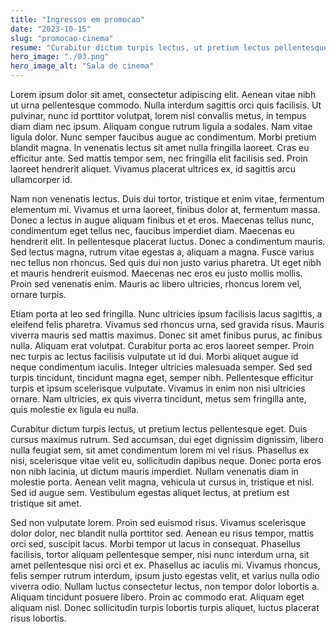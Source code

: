 ```yaml
---
title: "Ingressos em promocao"
date: "2023-10-15"
slug: "promocao-cinema"
resume: "Curabitur dictum turpis lectus, ut pretium lectus pellentesque eget. Duis cursus maximus rutrum. Sed accumsan, dui eget dignissim dignissim, libero nulla feugiat sem, sit amet condimentum lorem mi vel risus"
hero_image: "./03.png"
hero_image_alt: "Sala de cinema"
---
```


Lorem ipsum dolor sit amet, consectetur adipiscing elit. Aenean vitae nibh ut urna pellentesque commodo. Nulla interdum sagittis orci quis facilisis. Ut pulvinar, nunc id porttitor volutpat, lorem nisl convallis metus, in tempus diam diam nec ipsum. Aliquam congue rutrum ligula a sodales. Nam vitae ligula dolor. Nunc semper faucibus augue ac condimentum. Morbi pretium blandit magna. In venenatis lectus sit amet nulla fringilla laoreet. Cras eu efficitur ante. Sed mattis tempor sem, nec fringilla elit facilisis sed. Proin laoreet hendrerit aliquet. Vivamus placerat ultrices ex, id sagittis arcu ullamcorper id.

Nam non venenatis lectus. Duis dui tortor, tristique et enim vitae, fermentum elementum mi. Vivamus et urna laoreet, finibus dolor at, fermentum massa. Donec a lectus in augue aliquam finibus et et eros. Maecenas tellus nunc, condimentum eget tellus nec, faucibus imperdiet diam. Maecenas eu hendrerit elit. In pellentesque placerat luctus. Donec a condimentum mauris. Sed lectus magna, rutrum vitae egestas a, aliquam a magna. Fusce varius nec tellus non rhoncus. Sed quis dui non justo varius pharetra. Ut eget nibh et mauris hendrerit euismod. Maecenas nec eros eu justo mollis mollis. Proin sed venenatis enim. Mauris ac libero ultricies, rhoncus lorem vel, ornare turpis.

Etiam porta at leo sed fringilla. Nunc ultricies ipsum facilisis lacus sagittis, a eleifend felis pharetra. Vivamus sed rhoncus urna, sed gravida risus. Mauris viverra mauris sed mattis maximus. Donec sit amet finibus purus, ac finibus nulla. Aliquam erat volutpat. Curabitur porta ac eros laoreet semper. Proin nec turpis ac lectus facilisis vulputate ut id dui. Morbi aliquet augue id neque condimentum iaculis. Integer ultricies malesuada semper. Sed sed turpis tincidunt, tincidunt magna eget, semper nibh. Pellentesque efficitur turpis et ipsum scelerisque vulputate. Vivamus in enim non nisi ultricies ornare. Nam ultricies, ex quis viverra tincidunt, metus sem fringilla ante, quis molestie ex ligula eu nulla.

Curabitur dictum turpis lectus, ut pretium lectus pellentesque eget. Duis cursus maximus rutrum. Sed accumsan, dui eget dignissim dignissim, libero nulla feugiat sem, sit amet condimentum lorem mi vel risus. Phasellus ex nisi, scelerisque vitae velit eu, sollicitudin dapibus neque. Donec porta eros non nibh lacinia, ut dictum mauris imperdiet. Nullam venenatis diam in molestie porta. Aenean velit magna, vehicula ut cursus in, tristique et nisl. Sed id augue sem. Vestibulum egestas aliquet lectus, at pretium est tristique sit amet.

Sed non vulputate lorem. Proin sed euismod risus. Vivamus scelerisque dolor dolor, nec blandit nulla porttitor sed. Aenean eu risus tempor, mattis orci sed, suscipit lacus. Morbi tempor ut lacus in consequat. Phasellus facilisis, tortor aliquam pellentesque semper, nisi nunc interdum urna, sit amet pellentesque nisi orci et ex. Phasellus ac iaculis mi. Vivamus rhoncus, felis semper rutrum interdum, ipsum justo egestas velit, et varius nulla odio viverra odio. Nullam luctus consectetur lectus, non tempor dolor lobortis a. Aliquam tincidunt posuere libero. Proin ac commodo erat. Aliquam eget aliquam nisl. Donec sollicitudin turpis lobortis turpis aliquet, luctus placerat risus lobortis.